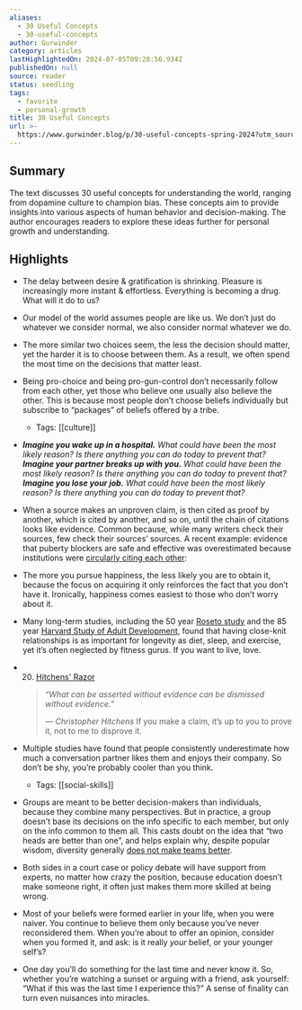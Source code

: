 ```yaml
---
aliases:
  - 30 Useful Concepts
  - 30-useful-concepts
author: Gurwinder
category: articles
lastHighlightedOn: 2024-07-05T09:28:56.934Z
publishedOn: null
source: reader
status: seedling
tags:
  - favorite
  - personal-growth
title: 30 Useful Concepts
url: >-
  https://www.gurwinder.blog/p/30-useful-concepts-spring-2024?utm_source=substack&utm_medium=email
---
```

## Summary

The text discusses 30 useful concepts for understanding the world, ranging from dopamine culture to champion bias. These concepts aim to provide insights into various aspects of human behavior and decision-making. The author encourages readers to explore these ideas further for personal growth and understanding.

## Highlights

- The delay between desire & gratification is shrinking. Pleasure is increasingly more instant & effortless. Everything is becoming a drug. What will it do to us?
- Our model of the world assumes people are like us. We don’t just do whatever we consider normal, we also consider normal whatever we do.
- The more similar two choices seem, the less the decision should matter, yet the harder it is to choose between them. As a result, we often spend the most time on the decisions that matter least.
- Being pro-choice and being pro-gun-control don’t necessarily follow from each other, yet those who believe one usually also believe the other. This is because most people don’t choose beliefs individually but subscribe to “packages” of beliefs offered by a tribe.
    - Tags: [[culture]]
- _**Imagine you wake up in a hospital.** What could have been the most likely reason? Is there anything you can do today to prevent that?_
  _**Imagine your partner breaks up with you.** What could have been the most likely reason? Is there anything you can do today to prevent that?_
  _**Imagine you lose your job.** What could have been the most likely reason? Is there anything you can do today to prevent that?_
- When a source makes an unproven claim, is then cited as proof by another, which is cited by another, and so on, until the chain of citations looks like evidence. Common because, while many writers check their sources, few check their sources’ sources.
  A recent example: evidence that puberty blockers are safe and effective was overestimated because institutions were [circularly citing each other](https://www.buttonslives.news/p/new-systematic-review-exposes-deceptive):
- The more you pursue happiness, the less likely you are to obtain it, because the focus on acquiring it only reinforces the fact that you don’t have it. Ironically, happiness comes easiest to those who don’t worry about it.
- Many long-term studies, including the 50 year [Roseto study](https://www.ncbi.nlm.nih.gov/pmc/articles/PMC1695733/) and the 85 year [Harvard Study of Adult Development](https://news.harvard.edu/gazette/story/2017/04/over-nearly-80-years-harvard-study-has-been-showing-how-to-live-a-healthy-and-happy-life/), found that having close-knit relationships is as important for longevity as diet, sleep, and exercise, yet it’s often neglected by fitness gurus. If you want to live, love.
- 20. [Hitchens' Razor](https://encyclopedia.pub/entry/36589)

  > _“What can be asserted without evidence can be dismissed without evidence.”_
  >
  > _― Christopher Hitchens_
  If you make a claim, it’s up to you to prove it, not to me to disprove it.

- Multiple studies have found that people consistently underestimate how much a conversation partner likes them and enjoys their company. So don’t be shy, you’re probably cooler than you think.
    - Tags: [[social-skills]]
- Groups are meant to be better decision-makers than individuals, because they combine many perspectives. But in practice, a group doesn’t base its decisions on the info specific to each member, but only on the info common to them all. This casts doubt on the idea that “two heads are better than one”, and helps explain why, despite popular wisdom, diversity generally [does not make teams better](https://osf.io/preprints/psyarxiv/nscd4).
- Both sides in a court case or policy debate will have support from experts, no matter how crazy the position, because education doesn’t make someone right, it often just makes them more skilled at being wrong.
- Most of your beliefs were formed earlier in your life, when you were naiver. You continue to believe them only because you’ve never reconsidered them. When you’re about to offer an opinion, consider when you formed it, and ask: is it really _your_ belief, or your younger self’s?
- One day you’ll do something for the last time and never know it. So, whether you’re watching a sunset or arguing with a friend, ask yourself: “What if this was the last time I experience this?” A sense of finality can turn even nuisances into miracles.
